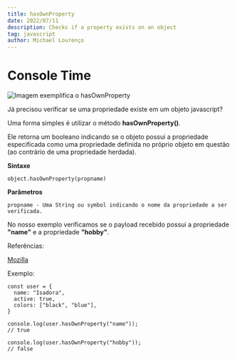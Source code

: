 ```yaml
---
title: hasOwnProperty
date: 2022/07/11
description: Checks if a property exists on an object
tag: javascript
author: Michael Lourenço
---
```


# Console Time

<Image
  src="/images/SPT-HAS-OWN-PROPERTY.png"
  alt="Imagem exemplifica o hasOwnProperty"
  width={1280}
  height={988}
  priority
  className="next-image"
/>

Já precisou verificar se uma propriedade existe em um objeto javascript? 

Uma forma simples é utilizar o método **hasOwnProperty()**.

Ele retorna um booleano indicando se o objeto possui a propriedade especificada como uma propriedade definida no próprio objeto em questão (ao contrário de uma propriedade herdada).

**Sintaxe**
```
object.hasOwnProperty(propname)   
```

**Parâmetros**

```
propname - Uma String ou symbol indicando o nome da propriedade a ser verificada.
```

No nosso exemplo verificamos se o payload recebido possui a propriedade **"name"** e a propriedade **"hobby"**.

Referências:

[Mozilla](https://mzl.la/3c5CkZS)

Exemplo:

```
const user = {
  name: "Isadora",
  active: true,
  colors: ["black", "blue"],
}

console.log(user.hasOwnProperty("name"));   
// true

console.log(user.hasOwnProperty("hobby"));  
// false
```
